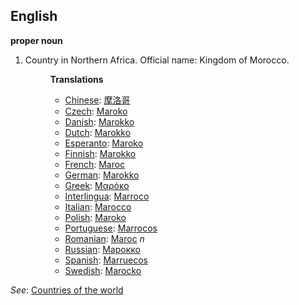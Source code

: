 ==English==

'''proper noun'''

# Country in Northern Africa. Official name: Kingdom of Morocco.
#:'''Translations'''
#:*[[Chinese]]: [[摩洛哥]]
#:*[[Czech]]: [[Maroko]]
#:*[[Danish]]: [[Marokko]]
#:*[[Dutch]]: [[Marokko]]
#:*[[Esperanto]]: [[Maroko]]
#:*[[Finnish]]: [[Marokko]]
#:*[[French]]: [[Maroc]]
#:*[[German]]: [[Marokko]]
#:*[[Greek]]: [[Μαρόκο]]
#:*[[Interlingua]]: [[Marroco]]
#:*[[Italian]]: [[Marocco]]
#:*[[Polish]]: [[Maroko]]
#:*[[Portuguese]]: [[Marrocos]]
#:*[[Romanian]]: [[Maroc]] ''n''
#:*[[Russian]]: [[Марокко]]
#:*[[Spanish]]: [[Marruecos]]
#:*[[Swedish]]: [[Marocko]]

''See'': [[Countries of the world]]